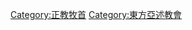 {{Commonscat|Assyrian Church of the East}}
{{Catmore|巴比倫牧首列表}}

[[Category:正教牧首|Category:正教牧首]]
[[Category:東方亞述教會|Category:東方亞述教會]]